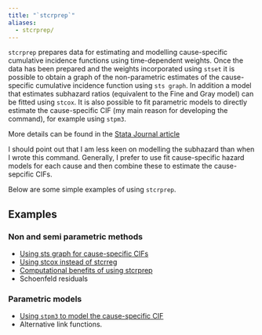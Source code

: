 ```yaml
---
title: "`stcrprep`"
aliases:
  - stcrprep/
---
```


`stcrprep` prepares data for estimating and modelling cause-specific cumulative incidence functions using time-dependent weights. Once the data has been prepared and the weights incorporated using `stset` it is possible to obtain a graph of the non-parametric estimates of the cause-specific cumulative incidence function using `sts graph`. In addition a model that estimates subhazard ratios (equivalent to the Fine and Gray model) can be fitted using `stcox`. It is also possible to fit parametric models to directly estimate the cause-specific CIF (my main reason for developing the command), for example using `stpm3`.

More details can be found in the [Stata Journal article](https://www.stata-journal.com/article.html?article=st0471)


I should point out that I am less keen on modelling the subhazard than
when I wrote this command. Generally, I prefer to use fit cause-specific
hazard models for each cause and then combine these to estimate the
cause-sepcific CIFs.

Below are some simple examples of using `stcrprep`.

## Examples
### Non and semi parametric methods
 - [Using sts graph for cause-specific CIFs](/software/stcrprep/nonparametriccif.qmd) 
 - [Using stcox instead of stcrreg](/software/stcrprep/stcox_instead_of_stcrreg.qmd)
 - [Computational benefits of using stcrprep](/software/stcrprep/computational_benefits.qmd)
 - Schoenfeld residuals

### Parametric models
 - [Using `stpm3` to model the cause-specific CIF](/software/stcrprep/stpm3_to_model_CIFs.qmd)
 - Alternative link functions.